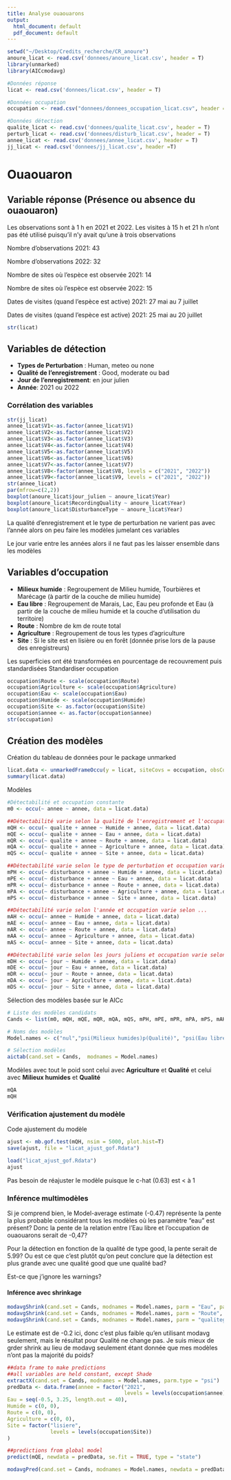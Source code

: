 ```yaml
---
title: Analyse ouaouarons
output:
  html_document: default
  pdf_document: default
---
```

```r
setwd("~/Desktop/Credits_recherche/CR_anoure")
anoure_licat <- read.csv('donnees/anoure_licat.csv', header = T)
library(unmarked)
library(AICcmodavg)

#Données réponse
licat <- read.csv('donnees/licat.csv', header = T)

#Données occupation
occupation <- read.csv("donnees/donnees_occupation_licat.csv", header = T)

#Données détection
qualite_licat <- read.csv('donnees/qualite_licat.csv', header = T)
perturb_licat <- read.csv('donnees/disturb_licat.csv', header = T)
annee_licat <- read.csv('donnees/annee_licat.csv', header = T)
jj_licat <- read.csv('donnees/jj_licat.csv', header =T)
```

# Ouaouaron

## Variable réponse (Présence ou absence du ouaouaron)
Les observations sont à 1 h en 2021 et 2022. Les visites à 15 h et 21 h n'ont pas été utilisé puisqu'il n'y avait qu'une à trois observations

Nombre d'observations 2021: 43

Nombre d'observations 2022: 32

Nombre de sites où l'espèce est observée 2021: 14

Nombre de sites où l'espèce est observée 2022: 15

Dates de visites (quand l'espèce est active) 2021: 27 mai au 7 juillet

Dates de visites (quand l'espèce est active) 2021: 25 mai au 20 juillet
```r
str(licat)
```

## Variables de détection
* **Types de Perturbation** : Human, meteo ou none
* **Qualité de l'enregistrement** : Good, moderate ou bad
* **Jour de l'enregistrement**: en jour julien
* **Année**: 2021 ou 2022

### Corrélation des variables
```r
str(jj_licat)
annee_licat$V1<-as.factor(annee_licat$V1)
annee_licat$V2<-as.factor(annee_licat$V2)
annee_licat$V3<-as.factor(annee_licat$V3)
annee_licat$V4<-as.factor(annee_licat$V4)
annee_licat$V5<-as.factor(annee_licat$V5)
annee_licat$V6<-as.factor(annee_licat$V6)
annee_licat$V7<-as.factor(annee_licat$V7)
annee_licat$V8<-factor(annee_licat$V8, levels = c("2021", "2022"))
annee_licat$V9<-factor(annee_licat$V9, levels = c("2021", "2022"))
str(annee_licat)
par(mfrow=c(2,2))
boxplot(anoure_licat$jour_julien ~ anoure_licat$Year)
boxplot(anoure_licat$RecordingQuality ~ anoure_licat$Year)
boxplot(anoure_licat$DisturbanceType ~ anoure_licat$Year)
```
La qualité d'enregistrement et le type de perturbation ne varient pas avec l'année alors on peu faire les modèles jumelant ces variables

Le jour varie entre les années alors il ne faut pas les laisser ensemble dans les modèles


## Variables d'occupation
* **Milieux humide** : Regroupement de Milieu humide, Tourbières et Marécage (à partir de la couche de milieu humide)
* **Eau libre** : Regroupement de Marais, Lac, Eau peu profonde et Eau (à partir de la couche de milieu humide et la couche d'utilisation du territoire)
* **Route** : Nombre de km de route total
* **Agriculture** : Regroupement de tous les types d'agriculture
* **Site** : Si le site est en lisière ou en forêt (donnée prise lors de la pause des enregistreurs) 

Les superficies ont été transformées en pourcentage de recouvrement puis standardisées
Standardiser occupation
```r
occupation$Route <- scale(occupation$Route)
occupation$Agriculture <- scale(occupation$Agriculture)
occupation$Eau <- scale(occupation$Eau)
occupation$Humide <- scale(occupation$Humide)
occupation$Site <- as.factor(occupation$Site)
occupation$annee <- as.factor(occupation$annee)
str(occupation)
```

## Création des modèles
Création du tableau de données pour le package unmarked
```r
licat.data <- unmarkedFrameOccu(y = licat, siteCovs = occupation, obsCovs = list(disturbance = perturb_licat, qualite = qualite_licat, annee = annee_licat, jour = jj_licat))
summary(licat.data)
```

Modèles
```r
#Détectabilité et occupation constante
m0 <- occu(~ annee ~ annee, data = licat.data)

##Détectabilité varie selon la qualité de l'enregistrement et l'occupation varie selon...
mQH <- occu(~ qualite + annee ~ Humide + annee, data = licat.data)
mQE <- occu(~ qualite + annee ~ Eau + annee, data = licat.data)
mQR <- occu(~ qualite + annee ~ Route + annee, data = licat.data)
mQA <- occu(~ qualite + annee ~ Agriculture + annee, data = licat.data)
mQS <- occu(~ qualite + annee ~ Site + annee, data = licat.data)

##Détectabilité varie selon le type de perturbation et occupation varie selon ...
mPH <- occu(~ disturbance + annee ~ Humide + annee, data = licat.data)
mPE <- occu(~ disturbance + annee ~ Eau + annee, data = licat.data)
mPR <- occu(~ disturbance + annee ~ Route + annee, data = licat.data)
mPA <- occu(~ disturbance + annee ~ Agriculture + annee, data = licat.data)
mPS <- occu(~ disturbance + annee ~ Site + annee, data = licat.data)

##Détectabilité varie selon l'année et occupation varie selon ...
mAH <- occu(~ annee ~ Humide + annee, data = licat.data)
mAE <- occu(~ annee ~ Eau + annee, data = licat.data)
mAR <- occu(~ annee ~ Route + annee, data = licat.data)
mAA <- occu(~ annee ~ Agriculture + annee, data = licat.data)
mAS <- occu(~ annee ~ Site + annee, data = licat.data)

##Détectabilité varie selon les jours juliens et occupation varie selon ...
mDH <- occu(~ jour ~ Humide + annee, data = licat.data)
mDE <- occu(~ jour ~ Eau + annee, data = licat.data)
mDR <- occu(~ jour ~ Route + annee, data = licat.data)
mDA <- occu(~ jour ~ Agriculture + annee, data = licat.data)
mDS <- occu(~ jour ~ Site + annee, data = licat.data)
```

Sélection des modèles basée sur le AICc
```r
# Liste des modèles candidats
Cands <- list(m0, mQH, mQE, mQR, mQA, mQS, mPH, mPE, mPR, mPA, mPS, mAH, mAE, mAR, mAA, mAS, mDH, mDE, mDR, mDA, mDS)

# Noms des modèles
Model.names <- c("nul","psi(Milieux humides)p(Qualité)", "psi(Eau libre)p(Qualité)", "psi(Route)p(Qualité)", "psi(Agriculture)p(Qualité)", "psi(Site)p(Qualité)", "psi(Milieux humides)p(Perturb)", "psi(Eau libre)p(Perturb)", "psi(Route)p(Perturb)", "psi(Agriculture)p(Perturb)", "psi(Site)p(Perturb)", "psi(Milieux humides)p(Année)", "psi(Eau libre)p(Année)", "psi(Route)p(Année)", "psi(Agriculture)p(Année)", "psi(Site)p(Année)", "psi(Milieux humides)p(Jour)", "psi(Eau libre)p(Jour)", "psi(Route)p(Jour)", "psi(Agriculture)p(Jour)", "psi(Site)p(Jour)") 

# Sélection modèles
aictab(cand.set = Cands,  modnames = Model.names)
```
Modèles avec tout le poid sont celui avec **Agriculture** et **Qualité** et celui avec **Milieux humides** et **Qualité**
```r
mQA
mQH
```


### Vérification ajustement du modèle

Code ajustement du modèle
```r
ajust <- mb.gof.test(mQH, nsim = 5000, plot.hist=T)
save(ajust, file = "licat_ajust_gof.Rdata")
```

```r
load("licat_ajust_gof.Rdata")
ajust
```
Pas besoin de réajuster le modèle puisque le c-hat (0.63) est < à 1

### Inférence multimodèles

Si je comprend bien, le Model-average estimate (-0.47) représente la pente la plus probable considérant tous les modèles où les paramètre "eau" est présent? Donc la pente de la relation entre l'Eau libre et l'occupation de ouaouarons serait de -0,47?

Pour la détection en fonction de la qualité de type good, la pente serait de 5.99? Ou est ce que c'est plutôt qu'on peut conclure que la détection est plus grande avec une qualité good que une qualité bad?

Est-ce que j'ignore les warnings?

#### Inférence avec shrinkage
```r
modavgShrink(cand.set = Cands, modnames = Model.names, parm = "Eau", parm.type = "psi")
modavgShrink(cand.set = Cands, modnames = Model.names, parm = "Route", parm.type = "psi")
modavgShrink(cand.set = Cands, modnames = Model.names, parm = "qualitegood", parm.type = "detect")
```

Le estimate est de -0.2 ici, donc c'est plus faible qu'en utilisant modavg seulement, mais le résultat pour Qualité ne change pas. Je suis mieux de grder shrink au lieu de modavg seulement étant donnée que mes modèles n'ont pas la majorité du poids?

```r
##data frame to make predictions
##all variables are held constant, except Shade
extractX(cand.set = Cands, modnames = Model.names, parm.type = "psi")
predData <- data.frame(annee = factor("2021",
                                      levels = levels(occupation$annee)),
Eau = seq(-0.5, 3.25, length.out = 40),
Humide = c(0, 0),
Route = c(0, 0),
Agriculture = c(0, 0),
Site = factor("lisiere",
              levels = levels(occupation$Site))
)

##predictions from global model
predict(mQE, newdata = predData, se.fit = TRUE, type = "state")

modavgPred(cand.set = Cands, modnames = Model.names, newdata = predData, parm.type = "psi", type = "response")
```
